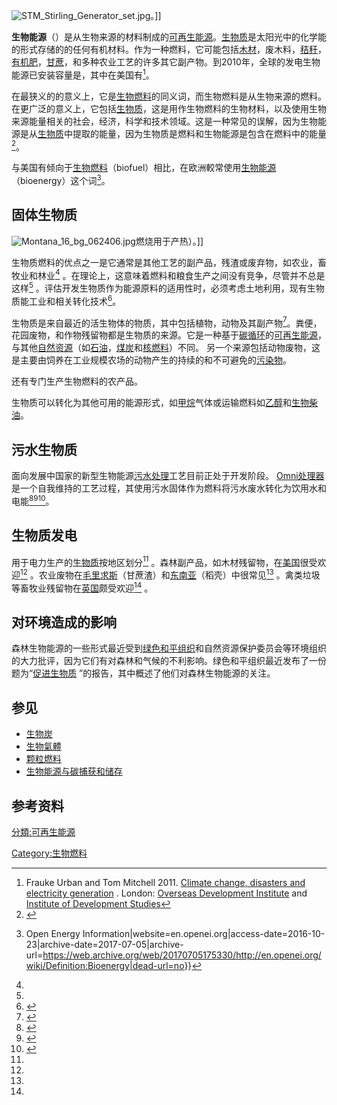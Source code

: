 [[Image:STM_Stirling_Generator_set.jpg|thumb]]。]]
{{可再生能源}}

'''生物能源'''（'''{{lang|en|Bioenergy}}'''）是从生物来源的材料制成的[[可再生能源|可再生能源]]。[[生物质|生物质]]是太阳光中的化学能的形式存储的的任何有机材料。作为一种燃料，它可能包括[[木材|木材]]，废木料，[[秸秆|秸秆]]，[[有机肥|有机肥]]，[[甘蔗|甘蔗]]，和多种农业工艺的许多其它副产物。到2010年，全球的发电生物能源已安装容量是{{convert|35|GW|abbr=on}}，其中在美国有{{convert|7|GW|abbr=on}}<ref name=ODI1>Frauke Urban and Tom Mitchell 2011. [http://www.odi.org.uk/resources/details.asp?id=5792&title=climate-change-disasters-electricity-generation Climate change, disasters and electricity generation] {{webarchive|url=https://web.archive.org/web/20120920024704/http://www.odi.org.uk/resources/details.asp?id=5792&title=climate-change-disasters-electricity-generation |date=2012-09-20 }}. London: [[Overseas_Development_Institute|Overseas Development Institute]] and [[Institute_of_Development_Studies|Institute of Development Studies]]</ref>。

在最狭义的的意义上，它是[[生物燃料|生物燃料]]的同义词，而生物燃料是从生物来源的燃料。在更广泛的意义上，它包括[[生物质|生物质]]，这是用作生物燃料的生物材料，以及使用生物来源能量相关的社会，经济，科学和技术领域。这是一种常见的误解，因为生物能源是从[[生物质|生物质]]中提取的能量，因为生物质是燃料和生物能源是包含在燃料中的能量<ref>{{cite web|url=http://www.vxu.se/td/english/bioenergy/blog/what_is_bioenergy/ |title=What is bioenergy? |deadurl=yes |archiveurl=https://web.archive.org/web/20100823200449/http://www.vxu.se/td/english/bioenergy/blog/what_is_bioenergy/ |archivedate=2010-08-23 }}</ref>。

与美国有倾向于[[生物燃料|生物燃料]]（biofuel）相比，在欧洲較常使用[[生物能源|生物能源]]（bioenergy）这个词<ref>{{Cite web|url=http://en.openei.org/wiki/Definition:Bioenergy|title=Definition: Bioenergy {{!}} Open Energy Information|website=en.openei.org|access-date=2016-10-23|archive-date=2017-07-05|archive-url=https://web.archive.org/web/20170705175330/http://en.openei.org/wiki/Definition:Bioenergy|dead-url=no}}</ref>。

== 固体生物质 ==
{{main|生物质}}
[[Image:Montana_16_bg_062406.jpg|thumb]]燃烧用于产热）。]]
{{multiple image
 |direction = vertical
 |align = right
 |width = 225
 |image1=Faz S Sofia canavial 090607 REFON.JPG
 |image2=Metz biomass power station.jpg
 |caption1= 巴西的甘蔗种植基地，用于生产[[燃料乙醇|燃料乙醇]]
 |caption2=法国的一个[[热电联产|热电联产]]厂，使用废木头供应3万户人家所需的能源
}}

生物质燃料的优点之一是它通常是其他工艺的副产品，残渣或废弃物，如农业，畜牧业和林业<ref name=ODI1/> 。在理论上，这意味着燃料和粮食生产之间没有竞争，尽管并不总是这样<ref name=ODI1/> 。评估开发生物质作为能源原料的适用性时，必须考虑土地利用，现有生物质能工业和相关转化技术<ref>{{cite journal|last1=Kosinkova|first1=Jana|last2=Doshi|first2=Amar|last3=Maire|first3=Juliette|last4=Ristovski|first4=Zoran|last5=Brown|first5=Richard|last6=Rainey|first6=Thomas|title=Measuring the regional availability of biomass for biofuels and the potential for microalgae|journal=Renewable and Sustainable Energy Reviews|date=September 2015|volume=49|pages=1271–1285|doi=10.1016/j.rser.2015.04.084|url=http://www.sciencedirect.com/science/article/pii/S1364032115003548#|access-date=2017-07-20|archive-date=2016-01-10|archive-url=https://web.archive.org/web/20160110215853/http://www.sciencedirect.com/science/article/pii/S1364032115003548|dead-url=no}}</ref>。

生物质是来自最近的活生物体的物质，其中包括植物，动物及其副产物<ref name="Department of Energy">{{cite web|url=http://www.doe.gov/energysources/bioenergy.htm|title=Bioenergy|access-date=2017-07-20|archive-date=2006-01-10|archive-url=https://web.archive.org/web/20060110112255/http://www.doe.gov/energysources/bioenergy.htm|dead-url=no}}</ref>。粪便，花园废物，和作物残留物都是生物质的来源。它是一种基于[[碳循环|碳循环]]的[[可再生能源|可再生能源]]，与其他[[自然资源|自然资源]]（如[[石油|石油]]，[[煤炭|煤炭]]和[[核燃料|核燃料]]）不同。 另一个来源包括动物废物，这是主要由饲养在工业规模农场的动物产生的持续的和不可避免的[[污染物|污染物]]。

还有专门生产生物燃料的农产品。

生物质可以转化为其他可用的能源形式，如[[甲烷|甲烷]]气体或运输燃料如[[乙醇|乙醇]]和[[生物柴油|生物柴油]]。

== 污水生物质 ==
面向发展中国家的新型生物能源[[污水处理|污水处理]]工艺目前正处于开发阶段。 [[Omni处理器|Omni处理器]]是一个自我维持的工艺过程，其使用污水固体作为燃料将污水废水转化为饮用水和电能<ref>{{cite web|url=http://janickibioenergy.com/s100.html|title=Janicki Bioenergy website|accessdate=2015-01-11|deadurl=yes|archiveurl=https://web.archive.org/web/20150109083138/http://janickibioenergy.com/s100.html|archivedate=2015-01-09}}</ref><ref>{{cite web|url=http://www.bbc.co.uk/news/technology-30709273|title=BBC news article "Bill Gates drinks water distilled from human faeces"|accessdate=2015-01-11|archive-date=2015-01-11|archive-url=https://web.archive.org/web/20150111050713/http://www.bbc.co.uk/news/technology-30709273|dead-url=no}}</ref><ref>{{cite web|title=Watch Bill Gates Sip Water Made From Sewer Sludge|website=Forbes|accessdate=2015-01-12}}</ref>。

== 生物质发电 ==
用于电力生产的[[生物质|生物质]]按地区划分<ref name=ODI1/> 。森林副产品，如木材残留物，在[[美国|美国]]很受欢迎<ref name=ODI1/> 。农业废物在[[毛里求斯|毛里求斯]]（甘蔗渣）和[[东南亚|东南亚]]（稻壳）中很常见<ref name=ODI1/> 。禽类垃圾等畜牧业残留物在[[英国|英国]]颇受欢迎<ref name=ODI1/> 。

== 对环境造成的影响 ==
森林生物能源的一些形式最近受到[[绿色和平组织|绿色和平组织]]和自然资源保护委员会等环境组织的大力批评，因为它们有对森林和气候的不利影响。绿色和平组织最近发布了一份题为“[http://www.greenpeace.org//canada/en/campaigns/forests/boreal/archive/Burning-trees-for-energy-puts-Canadian-forests-and-climate-at-risk-Greenpeace/ 促进生物质] {{Wayback|url=http://www.greenpeace.org//canada/en/campaigns/forests/boreal/archive/Burning-trees-for-energy-puts-Canadian-forests-and-climate-at-risk-Greenpeace/ |date=20120603051341 }}”的报告，其中概述了他们对森林生物能源的关注。

== 参见 ==
{{portal box|能源|可再生能源}}
* [[生物炭|生物炭]]
* [[生物氣體|生物氣體]]
* [[颗粒燃料|颗粒燃料]]
* [[生物能源与碳捕获和储存|生物能源与碳捕获和储存]]

== 参考资料 ==
{{reflist}}

{{生物能源}}

{{Authority control}}
[[分類:可再生能源|分類:可再生能源]]
[[Category:生物燃料|Category:生物燃料]]